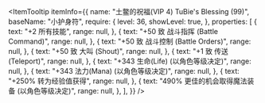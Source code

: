 
<ItemTooltip
  itemInfo={{
    name: "土鳖的祝福(VIP 4) TuBie's Blessing (99)",
    baseName: "小护身符",
    require: {
      level: 36,
      showLevel: true,
    },
    properties: [
      {
        text: "+2 所有技能",
        range: null,
      },
      {
        text: "+50 致 战斗指挥 (Battle Command)",
        range: null,
      },
      {
        text: "+50 致 战斗控制 (Battle Orders)",
        range: null,
      },
      {
        text: "+50 致 大叫 (Shout)",
        range: null,
      },
      {
        text: "+1 致 传送 (Teleport)",
        range: null,
      },
      {
        text: "+343 生命(Life) (以角色等级决定)",
        range: null,
      },
      {
        text: "+343 法力(Mana) (以角色等级决定)",
        range: null,
      },
      {
        text: "+250% 转为经验值获得",
        range: null,
      },
      {
        text: "490% 更佳的机会取得魔法装备 (以角色等级决定)",
        range: null,
      },
    ],
  }}
/>
